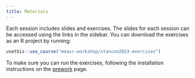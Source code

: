 ```yaml
---
title: Materials
---
```


Each session includes slides and exercises.
The slides for each session can be accessed using the links in the sidebar.
You can download the exercises as an R project by running:

```.r
usethis::use_course("measr-workshop/stancon2023-exercises")
```

To make sure you can run the exercises, following the installation instructions on the [prework](prework.qmd) page.
